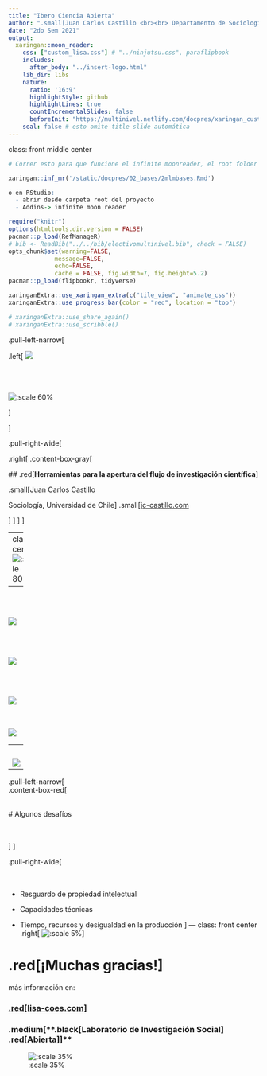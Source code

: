 ```yaml
---
title: "Ibero Ciencia Abierta"
author: ".small[Juan Carlos Castillo <br><br> Departamento de Sociología - UCH / COES <br><br>]"
date: "2do Sem 2021"
output:
  xaringan::moon_reader:
    css: ["custom_lisa.css"] # "../ninjutsu.css", paraflipbook
    includes:
      after_body: "../insert-logo.html"
    lib_dir: libs
    nature:
      ratio: '16:9'
      highlightStyle: github
      highlightLines: true
      countIncrementalSlides: false
      beforeInit: "https://multinivel.netlify.com/docpres/xaringan_custom/macros.js"
    seal: false # esto omite title slide automática 
---
```

class: front middle center

```r
# Correr esto para que funcione el infinite moonreader, el root folder debe ser static para si dirigir solo "bajndo" en directorios hacia el bib y otros

xaringan::inf_mr('/static/docpres/02_bases/2mlmbases.Rmd')

o en RStudio:
  - abrir desde carpeta root del proyecto
  - Addins-> infinite moon reader
```


```r
require("knitr")
options(htmltools.dir.version = FALSE)
pacman::p_load(RefManageR)
# bib <- ReadBib("../../bib/electivomultinivel.bib", check = FALSE)
opts_chunk$set(warning=FALSE,
             message=FALSE,
             echo=FALSE,
             cache = FALSE, fig.width=7, fig.height=5.2)
pacman::p_load(flipbookr, tidyverse)
```


```r
xaringanExtra::use_xaringan_extra(c("tile_view", "animate_css"))
xaringanExtra::use_progress_bar(color = "red", location = "top")

# xaringanExtra::use_share_again()
# xaringanExtra::use_scribble()
```

<!---
About macros.js: permite escalar las imágenes como [scale 50%](path to image), hay si que grabar ese archivo js en el directorio.
--->

.pull-left-narrow[

.left[
![](flyer.png)

<br>
<br>
<br>
![:scale 60%](logo-coes-cuadrado.png) 

]

]


.pull-right-wide[

.right[
.content-box-gray[

 ## .red[**Herramientas para la apertura del flujo de investigación científica**]
 
.small[Juan Carlos Castillo 

Sociología, Universidad de Chile]
.small[[jc-castillo.com](https://jc-castillo.com/)

]
]
]
]

---
class: center
<br>
![:scale 80%](https://jc-castillo.com/media/albums/gallery/standards.png)


---

<br>

![](flujo.png)
---
<br>
 

![](flujo-acceso.png)
---
<br>
 

![](flujo-rep.png)
---
<br>
 
![](flujo-trans.png)


---
<br>
 
![](flujo-herramientas.png)

---

.pull-left-narrow[
<br>
.content-box-red[

<br>
# Algunos desafíos

<br>
<br>
]
]

.pull-right-wide[
<br>
<br>
<br>

- Resguardo de propiedad intelectual

- Capacidades técnicas

- Tiempo, recursos y desigualdad en la producción
]
---
class: front center
.right[
![:scale 5%](https://coes.cl/wp-content/uploads/COES_Logo_sello1.png)
]

# .red[¡Muchas gracias!]

más información en:

### [.red[lisa-coes.com]](https://lisa-coes.com/)


### .medium[**.black[Laboratorio de Investigación Social] .red[Abierta]]**



![:scale 35%](https://github.com/lisa-coes/lisa-book/blob/main/images/lisa.png?raw=true)

 






  
